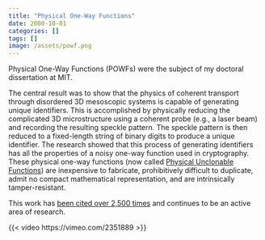 ```yaml
---
title: "Physical One-Way Functions"
date: 2000-10-01
categories: []
tags: []
image: /assets/powf.png
---
```


Physical One-Way Functions (POWFs) were the subject of my doctoral dissertation at MIT.

The central result was to show that the physics of coherent transport through disordered 3D mesoscopic systems is capable of generating unique identifiers. This is accomplished by physically reducing the complicated 3D microstructure using a coherent probe (e.g., a laser beam) and recording the resulting speckle pattern. The speckle pattern is then reduced to a fixed-length string of binary digits to produce a unique identifier. The research showed that this process of generating identifiers has all the properties of a noisy one-way function used in cryptography. These physical one-way functions (now called [Physical Unclonable Functions](https://en.wikipedia.org/wiki/Physical_unclonable_function)) are inexpensive to fabricate, prohibitively difficult to duplicate, admit no compact mathematical representation, and are intrinsically tamper-resistant.

This work has [been cited over 2,500 times](https://scholar.google.com.au/citations?user=h8YeWokAAAAJ&hl=en) and continues to be an active area of research.

{{< video https://vimeo.com/2351889 >}}
